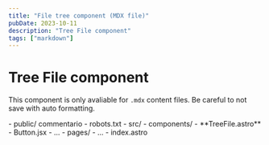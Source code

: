 ---
title: "File tree component (MDX file)"
pubDate: 2023-10-11
description: "Tree File component"
tags: ["markdown"]
---


# Tree File component

This component is only avaliable for `.mdx` content files. Be careful to not save with auto formatting.

<FileTree>
- public/ commentario
  - robots.txt
- src/
  - components/
    - **TreeFile.astro**
    - Button.jsx
    - ...
  - pages/
    - ...
    - index.astro
</FileTree>
